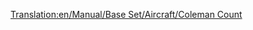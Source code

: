 [[Translation:en/Manual/Base Set/Aircraft/Coleman Count]]

{{it/Manuale/Set base/Aeromobili/StatAeromobili|Name=Coleman Count
|Image=[[File:en/Manual/Base Set/Aircraft/VickersViscount.png|Coleman Count]]
|Costo=107.120
|Velocità=475 km/h
|Annuale=9.792
|Progettato=1947
|Vita=24
|Capacità=65 passeggeri e 8 sacchi postali
|Riadattabile=
*73 sacchi postali
*37 casse di beni
*18 tonnellate di cibo, borse di valori o sacchi di oro/diamanti
|Descrizione=Il Coleman Count è il primo aereo a quattro motori del gioco e ha una maggiore capacità.
|Real-life=[https://it.wikipedia.org/wiki/Vickers_Viscount Vickers Viscount]
}}